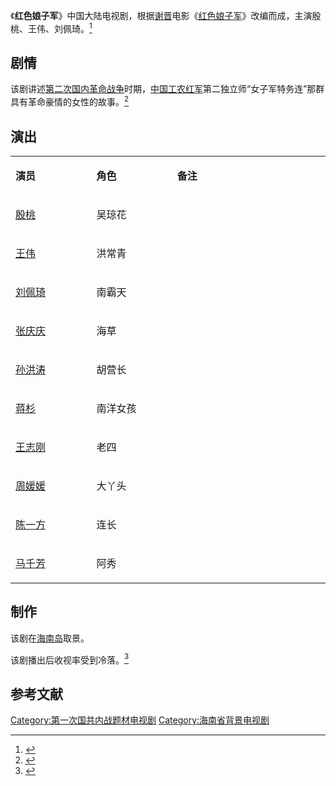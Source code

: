 {{Otheruses|subject=中国大陆电视剧《红色娘子军》，主演殷桃、王伟、刘佩琦|other=其他同名条目|红色娘子军}}
{{电视节目信息框
| 名称     = 红色娘子军
| 别名     = 
| 英文名称 = <!-- ''{{lang|en| }}''  -->
| 图片     = 
| 图说     = 
| 分类     = 战争剧、历史剧
| 原创者   = [[谢晋|谢晋]]电影《[[红色娘子军_(电影)|红色娘子军]]》
| 导演     = [[袁军|袁军]]
| 监制     = 
| 出品人   = 
| 编剧     = [[梁信|梁信]]
| 制作人   = 
| 摄影     = 
| 演出     = 殷桃<br>王伟<br>刘佩琦
| 配音     =
| 旁白     = 
| 主题曲   = 
| 片尾曲   = 
| 插曲     = 
| 地区     = {{CHNML}}
| 语言     = 普通话
| 集数     = 21集
| 每集长   = 45分钟
| 制作公司 = 
| 首播地区 = 
| 电视网   = 
| 开始     = 
| 结束     = 
| 先于     = 
| 后于     = 
| 相关剧集 = 
| 官方网站 = 
}}
《'''红色娘子军'''》中国大陆电视剧，根据[[谢晋|谢晋]]电影《[[红色娘子军_(电影)|红色娘子军]]》改编而成，主演殷桃、王伟、刘佩琦。<ref>{{cite web |url=http://yule.sohu.com/20060227/n242500077.shtml |title=电视连续剧《红色娘子军》主要演员 |date=2006-02-27 |accessdate=2014-03-07|work=搜狐}}</ref>

==剧情==
该剧讲述[[第二次国内革命战争|第二次国内革命战争]]时期，[[中国工农红军|中国工农红军]]第二独立师“女子军特务连”那群具有革命豪情的女性的故事。<ref>{{cite web|url=http://news.xinhuanet.com/ent/2006-06/22/content_4732889.htm|title=红色经典电视剧《红色娘子军》剧情介绍|date=2006-06-22|accessdate=2014-03-07|work=新华网|deadurl=yes|archiveurl=https://web.archive.org/web/20140330191650/http://news.xinhuanet.com/ent/2006-06/22/content_4732889.htm|archivedate=2014-03-30}}</ref>

== 演出 ==
{|class="wikitable" width="20%"
|- style="background:cornflowerblue; color:white" align=center
|style="width:5%"|'''演员'''||style="width:5%"|'''角色'''||style="width:10%"|'''备注'''
|-
| [[殷桃|殷桃]] || 吴琼花 || 
|-
| [[王伟|王伟]] || 洪常青 || 
|- 
| [[刘佩琦|刘佩琦]] || 南霸天 || 
|- 
| [[张庆庆|张庆庆]] || 海草 || 
|-
| [[孙洪涛|孙洪涛]] || 胡营长 || 
|-
| [[蒋杉|蒋杉]] || 南洋女孩 || 
|- 
| [[王志刚|王志刚]] || 老四 || 
|-
| [[周媛媛|周媛媛]] || 大丫头 || 
|-
| [[陈一方|陈一方]] || 连长 || 
|- 
| [[马千芳|马千芳]] || 阿秀 || 
|}

==制作==
该剧在[[海南岛|海南岛]]取景。

该剧播出后收视率受到冷落。<ref>{{cite web |url=http://www.gmw.cn/01wzb/2006-07/09/content_446921.htm |title=电视剧《红色娘子军》为何遭冷遇 |accessdate=2014-03-07|date=2006-07-09|work=光明网}}</ref>

==参考文献==
{{reflist}}

{{DEFAULTSORT:Hong红}}
[[Category:第一次国共内战题材电视剧|Category:第一次国共内战题材电视剧]]
[[Category:海南省背景电视剧|Category:海南省背景电视剧]]